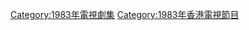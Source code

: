 {{cat year nav
| year = 1983
| cat = 香港電視劇集
| sortkey = 香港電視劇集
| article = 香港電視劇
| in = 
}}

[[Category:1983年電視劇集|Category:1983年電視劇集]]
[[Category:1983年香港電視節目|Category:1983年香港電視節目]]
